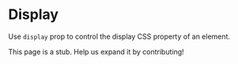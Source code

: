 
# Display

Use `display` prop to control the display CSS property of an element.

<Scale
  hidePixels
  hidePreview
  valueLabel="Value"
  values={sprinkles.values.display}
/>

<Callout emoji="🚨">
  This page is a stub. Help us expand it by contributing!
</Callout>
